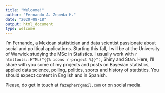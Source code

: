 ```yaml
---
title: "Welcome!"
author: "Fernando A. Zepeda H."
date: "2020-08-18"
output: html_document
type: welcome
---
```


I'm Fernando, a Mexican statistician and data scientist passionate about social and political applications. Starting this fall, I will be at the University of Warwick studying the MSc in Statistics. I usually work with `r htmltools::HTML("{{% icons r-project %}}")`, Shiny and Stan. Here, I'll share with you some of my projects and posts on Bayesian statistics, applied data science, polling, politics, sports and history of statistics. You should expect content in English and in Spanish.

Please, do get in touch at `fazepher@gmail.com` or on social media.
